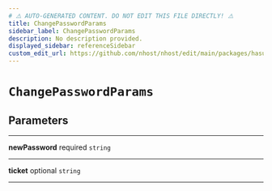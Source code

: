 ```yaml
---
# ⚠️ AUTO-GENERATED CONTENT. DO NOT EDIT THIS FILE DIRECTLY! ⚠️
title: ChangePasswordParams
sidebar_label: ChangePasswordParams
description: No description provided.
displayed_sidebar: referenceSidebar
custom_edit_url: https://github.com/nhost/nhost/edit/main/packages/hasura-auth-js/src/utils/types.ts#L96
---
```


# `ChangePasswordParams`

## Parameters

---

**<span className="parameter-name">newPassword</span>** <span className="optional-status">required</span> `string`

---

**<span className="parameter-name">ticket</span>** <span className="optional-status">optional</span> `string`

---
